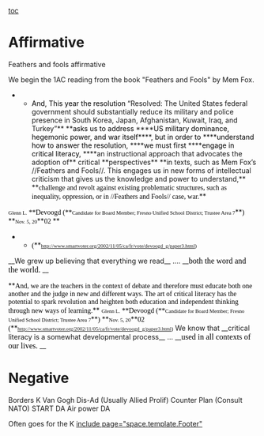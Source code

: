 [[toc]]
=Affirmative= 

Feathers and fools affirmative 

We begin the 1AC reading from the book "Feathers and Fools" by Mem Fox.

**<span style="color: black;">And, This year the resolution</span> “Resolved: The United States federal government should substantially reduce its military and police presence in South Korea, Japan, Afghanistan, Kuwait, Iraq, and Turkey”** **<span style="color: black;">asks us to address </span>****<span style="color: black;">US military dominance, hegemonic power, and war itself</span>****<span style="color: black;">, but in order to </span>****<span style="color: black;">understand how to answer the resolution, </span>****<span style="color: black;">we must first </span>****<span style="color: black;">engage in critical literacy, </span>****an instructional approach that advocates the adoption of** critical **perspectives** **in texts, such as Mem Fox’s //Feathers and Fools//. This engages us in new forms of intellectual criticism that gives us the knowledge and power to understand,** **<span style="background: white; color: black; font-family: Times;">challenge and revolt against existing problematic structures, such as inequality, oppression, or in //Feathers and Fools// case, war.</span>**
<span style="background: white; color: black; font-family: Times; font-size: 8pt;">Glenn L.</span><span style="background: white; color: black; font-family: Times;"> **Devoogd (**</span><span style="background: white; color: black; font-family: Times; font-size: 8pt;">Candidate for Board Member; Fresno Unified School District; Trustee Area 7</span>**<span style="background: white; color: black; font-family: Times;">) </span>**<span style="background: white; color: black; font-family: Times; font-size: 8pt;">Nov. 5, 20</span>**<span style="background: white; color: black; font-family: Times;">02 </span>**
**<span style="background: white; color: black; font-family: Times;">(</span>**<span style="background: white; color: black; font-family: Times; font-size: 8pt;">http://www.smartvoter.org/2002/11/05/ca/fr/vote/devoogd_g/paper3.html)</span>
__We grew up believing that everything we read__ .... 
__<span style="background: white; color: black; font-family: Times; font-size: 12pt;">both the word and the world. </span>__

<span style="margin-bottom: 14.15pt;">**<span style="background: white; color: black; font-family: Times;">And, we are the teachers in the context of debate and therefore must educate both one another and the judge in new and different ways. The art of critical literacy has the potential to spark revolution and heighten both education and independent thinking through new ways of learning.</span>**</span>
<span style="margin-bottom: 14.15pt;"><span style="background: white; color: black; font-family: Times; font-size: 8pt;">Glenn L.</span><span style="background: white; color: black; font-family: Times;"> **Devoogd (**</span><span style="background: white; color: black; font-family: Times; font-size: 8pt;">Candidate for Board Member; Fresno Unified School District; Trustee Area 7</span>**<span style="background: white; color: black; font-family: Times;">) </span>**<span style="background: white; color: black; font-family: Times; font-size: 8pt;">Nov. 5, 20</span>**<span style="background: white; color: black; font-family: Times;">02 (</span>**<span style="background: white; color: black; font-family: Times; font-size: 8pt;">http://www.smartvoter.org/2002/11/05/ca/fr/vote/devoogd_g/paper3.html)</span></span>
We know that __critical literacy is a somewhat developmental process__ ... 
__<span style="background: white; color: black; font-family: Times; font-size: 12pt;">used in all contexts of our lives. </span>__

=Negative= 
Borders K
Van Gogh
Dis-Ad (Usually Allied Prolif)
Counter Plan (Consult NATO)
START DA
Air power DA

Often goes for the K
[[include page="space.template.Footer"]]
